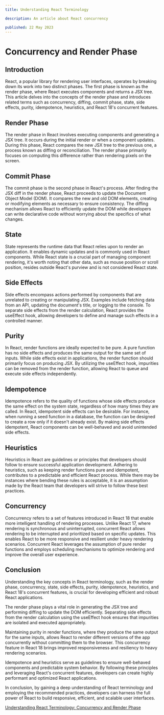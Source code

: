 ```yaml
---
title: Understanding React Terminology

description: An article about React concurrency

published: 22 May 2023
---
```


# Concurrency and Render Phase

## Introduction

React, a popular library for rendering user interfaces, operates by breaking down its work into two distinct phases. The first phase is known as the render phase, where React executes components and returns a JSX tree. This article delves into the concepts of the render phase and introduces related terms such as concurrency, diffing, commit phase, state, side effects, purity, idempotence, heuristics, and React 18's concurrent features.

## Render Phase

The render phase in React involves executing components and generating a JSX tree. It occurs during the initial render or when a component updates. During this phase, React compares the new JSX tree to the previous one, a process known as diffing or reconciliation. The render phase primarily focuses on computing this difference rather than rendering pixels on the screen.

## Commit Phase

The commit phase is the second phase in React's process. After finding the JSX diff in the render phase, React proceeds to update the Document Object Model (DOM). It compares the new and old DOM elements, creating or modifying elements as necessary to ensure consistency. The diffing mechanism allows React to efficiently update the DOM while developers can write declarative code without worrying about the specifics of what changes.

## State

State represents the runtime data that React relies upon to render an application. It enables dynamic updates and is commonly used in React components. While React state is a crucial part of managing component rendering, it's worth noting that other data, such as mouse position or scroll position, resides outside React's purview and is not considered React state.

## Side Effects

Side effects encompass actions performed by components that are unrelated to creating or manipulating JSX. Examples include fetching data from an API, updating the document's title, or logging to the console. To separate side effects from the render calculation, React provides the useEffect hook, allowing developers to define and manage such effects in a controlled manner.

## Purity

In React, render functions are ideally expected to be pure. A pure function has no side effects and produces the same output for the same set of inputs. While side effects exist in applications, the render function should primarily focus on producing JSX. By utilizing the useEffect hook, impurities can be removed from the render function, allowing React to queue and execute side effects independently.

## Idempotence

Idempotence refers to the quality of functions whose side effects produce the same effect on the system state, regardless of how many times they are called. In React, idempotent side effects can be desirable. For instance, when running a seed function in a database, the function can be designed to create a row only if it doesn't already exist. By making side effects idempotent, React components can be well-behaved and avoid unintended side effects.

## Heuristics

Heuristics in React are guidelines or principles that developers should follow to ensure successful application development. Adhering to heuristics, such as keeping render functions pure and idempotent, contributes to a predictable and efficient React process. While there may be instances where bending these rules is acceptable, it is an assumption made by the React team that developers will strive to follow these best practices.

## Concurrency

Concurrency refers to a set of features introduced in React 18 that enable more intelligent handling of rendering processes. Unlike React 17, where rendering is synchronous and uninterrupted, concurrent React allows rendering to be interrupted and prioritized based on specific updates. This enables React to be more responsive and resilient under heavy rendering scenarios. Concurrent React leverages the assumption of pure render functions and employs scheduling mechanisms to optimize rendering and improve the overall user experience.

## Conclusion

Understanding the key concepts in React terminology, such as the render phase, concurrency, state, side effects, purity, idempotence, heuristics, and React 18's concurrent features, is crucial for developing efficient and robust React applications.

The render phase plays a vital role in generating the JSX tree and performing diffing to update the DOM efficiently. Separating side effects from the render calculation using the useEffect hook ensures that impurities are isolated and executed appropriately.

Maintaining purity in render functions, where they produce the same output for the same inputs, allows React to render different versions of the app concurrently without committing them to the browser. This concurrency feature in React 18 brings improved responsiveness and resiliency to heavy rendering scenarios.

Idempotence and heuristics serve as guidelines to ensure well-behaved components and predictable system behavior. By following these principles and leveraging React's concurrent features, developers can create highly performant and optimized React applications.

In conclusion, by gaining a deep understanding of React terminology and employing the recommended practices, developers can harness the full power of React to build responsive, efficient, and scalable user interfaces.

[Understanding React Terminology: Concurrency and Render Phase](https://www.youtube.com/watch?v=nLF0n9SACd4)
